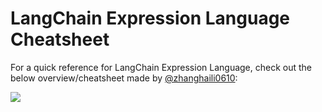 # LangChain Expression Language Cheatsheet

For a quick reference for LangChain Expression Language, check out the below overview/cheatsheet made by [@zhanghaili0610](https://twitter.com/zhanghaili0610):

![](/img/langchain-js-runnable-cheatsheet.png)
